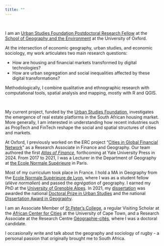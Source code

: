 ---
title: ""
---
<br>

I am an [Urban Studies Foundation Postdoctoral Research Fellow](https://www.urbanstudiesfoundation.org/) at the [School of Geography and the Environment](https://www.geog.ox.ac.uk/staff/jmigozzi.html/) at the University of Oxford. 

At the intersection of economic geography, urban studies, and economic sociology, my work articulates two main research questions:

- How are housing and financial markets transformed by digital technologies?
- How are urban segregation and social inequalities affected by these digital transformations?

Methodologically, I combine qualitative and ethnographic research with computational tools, spatial analysis and mapping, mostly with R and QGIS.

<br>

My current project, funded by the [Urban Studies Foundation](https://www.urbanstudiesfoundation.org/), investigates the emergence of real estate platforms in the South African housing market. More generally, I am interested in understanding how recent industries such as PropTech and FinTech reshape the social and spatial structures of cities and markets. 


At Oxford, I previously worked on the ERC project "[Cities in Global Financial Network](https://www.citynet21.org/)" as a Research Associate in Finance and Geography. Our team authored the first *[Atlas of Finance](https://ec.europa.eu/research-and-innovation/en/projects/success-stories/all/atlas-maps-global-financial-network)*, forthcoming at Yale University Press in 2024. From 2017 to 2021, I was a Lecturer in the Department of Geography at [the Ecole Normale Supérieure](https://www.ens.psl.eu/en) in Paris.



Most of my curriculum took place in France. I hold a MA in Geography from the [Ecole Normale Supérieure de Lyon](https://www.ens-lyon.fr/en/), where I was as a student fellow (*élève normalien*) and passed the *agrégation* of geography. I earned my PhD at the [University of Grenoble Alpes](https://www.univ-grenoble-alpes.fr/english/). In 2021, my [ dissertation](https://www.theses.fr/en/2020GRALH007) was awarded the national [Doctoral Prize in Urban Studies](http://www.urbanisme-puca.gouv.fr/prix-de-these-sur-la-ville-2021-a2141.html) and the national [Dissertation Award in Geography](https://www.cnfg.fr/vie-du-comite/prix-de-these-du-cnfg/).

I am an Associate Member of [St Peter's College](https://www.spc.ox.ac.uk/), a regular Visiting Scholar at the [African Center for Cities](https://www.africancentreforcities.net/) at the University of Cape Town, and a Research Associate at the Research Centre [Géographie-cités](https://geographie-cites.cnrs.fr/en/geographie-cites/), where I was a doctoral candidate.


I occasionally write and talk about the geography and sociology of rugby - a personal passion that originally brought me to South Africa.